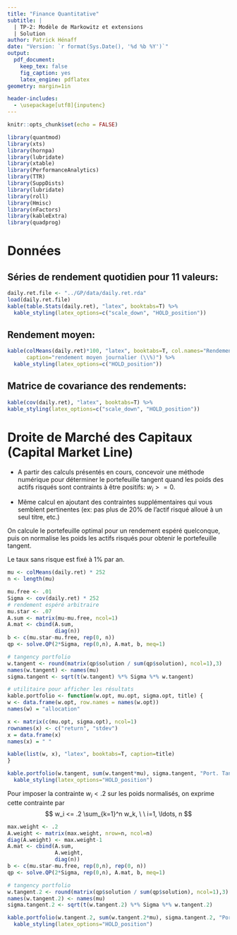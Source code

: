 ```yaml
---
title: "Finance Quantitative"
subtitle: |
  | TP-2: Modèle de Markowitz et extensions
  | Solution
author: Patrick Hénaff
date: "Version: `r format(Sys.Date(), '%d %b %Y')`"
output:
  pdf_document:
    keep_tex: false
    fig_caption: yes
    latex_engine: pdflatex
geometry: margin=1in

header-includes:
  - \usepackage[utf8]{inputenc}
---
```


```r
knitr::opts_chunk$set(echo = FALSE)
```

```r
library(quantmod)
library(xts)
library(hornpa)
library(lubridate)
library(xtable)
library(PerformanceAnalytics)
library(TTR)
library(SuppDists)
library(lubridate)
library(roll)
library(Hmisc)
library(nFactors)
library(kableExtra)
library(quadprog)
```

# Données

## Séries de rendement quotidien pour 11 valeurs:

```r
daily.ret.file <- "../GP/data/daily.ret.rda"
load(daily.ret.file)
kable(table.Stats(daily.ret), "latex", booktabs=T) %>%
  kable_styling(latex_options=c("scale_down", "HOLD_position"))
```

## Rendement moyen:

```r
kable(colMeans(daily.ret)*100, "latex", booktabs=T, col.names="Rendement",
      caption="rendement moyen journalier (\\%)") %>%
  kable_styling(latex_options=c("HOLD_position"))
```

## Matrice de covariance des rendements:

```r
kable(cov(daily.ret), "latex", booktabs=T) %>%
kable_styling(latex_options=c("scale_down", "HOLD_position"))

```

# Droite de Marché des Capitaux (Capital Market Line)

+ A partir des calculs présentés en cours, concevoir une méthode numérique
  pour déterminer le portefeuille tangent quand les poids des actifs risqués sont contraints à être positifs: $w_i >= 0$.

+ Même calcul en ajoutant des contraintes supplémentaires qui vous semblent pertinentes     (ex: pas plus de 20\% de l'actif risqué alloué à un seul titre, etc.)


On calcule le portefeuille optimal pour un rendement espéré quelconque, puis on normalise les poids les actifs risqués pour obtenir le portefeuille tangent.

Le taux sans risque est fixé à $1\%$ par an.

```r
mu <- colMeans(daily.ret) * 252
n <- length(mu)

mu.free <- .01
Sigma <- cov(daily.ret) * 252
# rendement espéré arbitraire
mu.star <- .07
A.sum <- matrix(mu-mu.free, ncol=1)
A.mat <- cbind(A.sum,
               diag(n))
b <- c(mu.star-mu.free, rep(0, n))
qp <- solve.QP(2*Sigma, rep(0,n), A.mat, b, meq=1)

# tangency portfolio
w.tangent <- round(matrix(qp$solution / sum(qp$solution), ncol=1),3)
names(w.tangent) <- names(mu)
sigma.tangent <- sqrt(t(w.tangent) %*% Sigma %*% w.tangent)

# utilitaire pour afficher les résultats
kable.portfolio <- function(w.opt, mu.opt, sigma.opt, title) {
w <- data.frame(w.opt, row.names = names(w.opt))
names(w) = "allocation"

x <- matrix(c(mu.opt, sigma.opt), ncol=1)
rownames(x) <- c("return", "stdev")
x = data.frame(x)
names(x) = " "

kable(list(w, x), "latex", booktabs=T, caption=title)
}
```

```r
kable.portfolio(w.tangent, sum(w.tangent*mu), sigma.tangent, "Port. Tangent") %>%
  kable_styling(latex_options="HOLD_position")
```

Pour imposer la contrainte $w_i < .2$ sur les poids normalisés, on exprime cette contrainte par
$$
w_i <= .2 \sum_{k=1}^n w_k, \ \ i=1, \ldots, n
$$

```r
max.weight <- .2
A.weight <- matrix(max.weight, nrow=n, ncol=n)
diag(A.weight) <- max.weight-1
A.mat <- cbind(A.sum,
               A.weight,
               diag(n))
b <- c(mu.star-mu.free, rep(0,n), rep(0, n))
qp <- solve.QP(2*Sigma, rep(0,n), A.mat, b, meq=1)

# tangency portfolio
w.tangent.2 <- round(matrix(qp$solution / sum(qp$solution), ncol=1),3)
names(w.tangent.2) <- names(mu)
sigma.tangent.2 <- sqrt(t(w.tangent.2) %*% Sigma %*% w.tangent.2)
```

```r
kable.portfolio(w.tangent.2, sum(w.tangent.2*mu), sigma.tangent.2, "Port. Tangent < 20\\%")  %>%
  kable_styling(latex_options="HOLD_position")
```







